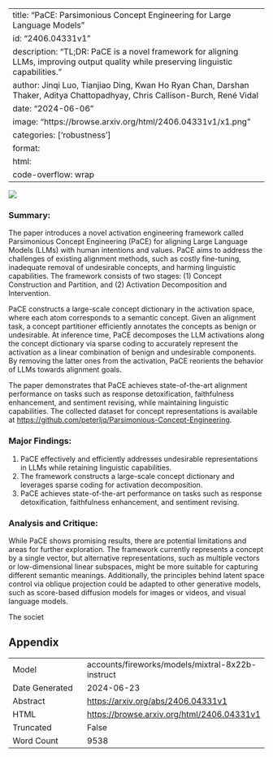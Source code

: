 
---
title: "PaCE: Parsimonious Concept Engineering for Large Language Models"
id: "2406.04331v1"
description: "TL;DR: PaCE is a novel framework for aligning LLMs, improving output quality while preserving linguistic capabilities."
author: Jinqi Luo, Tianjiao Ding, Kwan Ho Ryan Chan, Darshan Thaker, Aditya Chattopadhyay, Chris Callison-Burch, René Vidal
date: "2024-06-06"
image: "https://browse.arxiv.org/html/2406.04331v1/x1.png"
categories: ['robustness']
format:
  html:
    code-overflow: wrap
---

![](https://browse.arxiv.org/html/2406.04331v1/x1.png)

### Summary:

The paper introduces a novel activation engineering framework called Parsimonious Concept Engineering (PaCE) for aligning Large Language Models (LLMs) with human intentions and values. PaCE aims to address the challenges of existing alignment methods, such as costly fine-tuning, inadequate removal of undesirable concepts, and harming linguistic capabilities. The framework consists of two stages: (1) Concept Construction and Partition, and (2) Activation Decomposition and Intervention.

PaCE constructs a large-scale concept dictionary in the activation space, where each atom corresponds to a semantic concept. Given an alignment task, a concept partitioner efficiently annotates the concepts as benign or undesirable. At inference time, PaCE decomposes the LLM activations along the concept dictionary via sparse coding to accurately represent the activation as a linear combination of benign and undesirable components. By removing the latter ones from the activation, PaCE reorients the behavior of LLMs towards alignment goals.

The paper demonstrates that PaCE achieves state-of-the-art alignment performance on tasks such as response detoxification, faithfulness enhancement, and sentiment revising, while maintaining linguistic capabilities. The collected dataset for concept representations is available at <https://github.com/peterljq/Parsimonious-Concept-Engineering>.

### Major Findings:

1. PaCE effectively and efficiently addresses undesirable representations in LLMs while retaining linguistic capabilities.
2. The framework constructs a large-scale concept dictionary and leverages sparse coding for activation decomposition.
3. PaCE achieves state-of-the-art performance on tasks such as response detoxification, faithfulness enhancement, and sentiment revising.

### Analysis and Critique:

While PaCE shows promising results, there are potential limitations and areas for further exploration. The framework currently represents a concept by a single vector, but alternative representations, such as multiple vectors or low-dimensional linear subspaces, might be more suitable for capturing different semantic meanings. Additionally, the principles behind latent space control via oblique projection could be adapted to other generative models, such as score-based diffusion models for images or videos, and visual language models.

The societ

## Appendix

|          |          |
|----------|----------|
| Model     | accounts/fireworks/models/mixtral-8x22b-instruct       |
| Date Generated     | 2024-06-23       |
| Abstract | [https://arxiv.org/abs/2406.04331v1](https://arxiv.org/abs/2406.04331v1)        |
| HTML     | [https://browse.arxiv.org/html/2406.04331v1](https://browse.arxiv.org/html/2406.04331v1)       |
| Truncated       | False       |
| Word Count       | 9538       |